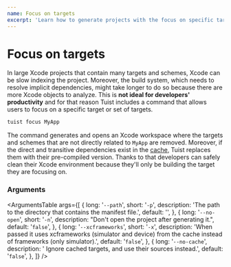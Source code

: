 ```yaml
---
name: Focus on targets
excerpt: 'Learn how to generate projects with the focus on specific targets removing the unnecessary targets and schemes, and replacing direct and transitive dependencies with pre-compiled targets from the cache.'
---
```


# Focus on targets

In large Xcode projects that contain many targets and schemes, Xcode can be slow indexing the project.
Moreover, the build system, which needs to resolve implicit dependencies, might take longer to do so because there are more Xcode objects to analyze.
This is **not ideal for developers' productivity** and for that reason Tuist includes a command that allows users to focus on a specific target or set of targets.

```bash
tuist focus MyApp
```

The command generates and opens an Xcode workspace where the targets and schemes that are not directly related to `MyApp` are removed.
Moreover, if the direct and transitive dependencies exist in the [cache](/docs/building-at-scale/caching/),
Tuist replaces them with their pre-compiled version.
Thanks to that developers can safely clean their Xcode environment because they'll only be building the target they are focusing on.

### Arguments

<ArgumentsTable
  args={[
    {
      long: '`--path`',
      short: '`-p`',
      description: 'The path to the directory that contains the manifest file.',
      default: '',
    },
    {
      long: '`--no-open`',
      short: '`-n`',
      description: "Don't open the project after generating it.",
      default: '`false`',
    },
    {
      long: '`--xcframeworks`',
      short: '`-x`',
      description:
        'When passed it uses xcframeworks (simulator and device) from the cache instead of frameworks (only simulator).',
      default: '`false`',
    },
    {
      long: '`--no-cache`',
      description: ' Ignore cached targets, and use their sources instead.',
      default: '`false`',
    },
  ]}
/>
